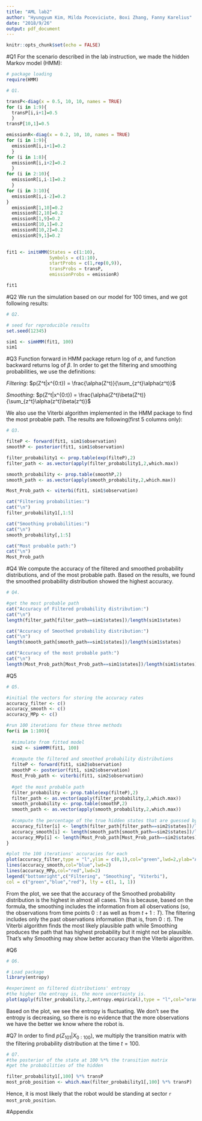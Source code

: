 ---
title: "AML lab2"
author: "Hyungyum Kim, Milda Poceviciute, Boxi Zhang, Fanny Karelius"
date: "2018/9/26"
output: pdf_document
---

```{r setup, include=FALSE}
knitr::opts_chunk$set(echo = FALSE)
```

#Q1
For the scenario described in the lab instruction, we made the hidden Markov model (HMM):

```{r}


# package loading
require(HMM)

# Q1.

transP<-diag(x = 0.5, 10, 10, names = TRUE)
for (i in 1:9){
  transP[i,i+1]=0.5
  }
transP[10,1]=0.5

emissionR<-diag(x = 0.2, 10, 10, names = TRUE)
for (i in 1:9){
  emissionR[i,i+1]=0.2
  }
for (i in 1:8){
  emissionR[i,i+2]=0.2
  }
for (i in 2:10){
  emissionR[i,i-1]=0.2
  }
for (i in 3:10){
  emissionR[i,i-2]=0.2
}
  emissionR[1,10]=0.2
  emissionR[2,10]=0.2
  emissionR[1,9]=0.2
  emissionR[10,1]=0.2
  emissionR[10,2]=0.2
  emissionR[9,1]=0.2

  
fit1 <- initHMM(States = c(1:10),
                Symbols = c(1:10),
                startProbs = c(1,rep(0,9)),
                transProbs = transP,
                emissionProbs = emissionR)

fit1
```


#Q2
We run the simulation based on our model for 100 times, and we got following results:

```{r}

# Q2.

# seed for reproducible results
set.seed(12345)

sim1 <- simHMM(fit1, 100)
sim1

```


#Q3
Function forward in HMM package return log of $\alpha$, and function backward returns log of $\beta$. In order to get the filtering and smoothing probabilities, we use the definitions:

*Filtering*: $p(Z^t|x^{0:t}) = \frac{\alpha(Z^t)}{\sum_{z^t}\alpha(z^t)}$

*Smoothing*: $p(Z^t|x^{0:t}) = \frac{\alpha(Z^t)\beta(Z^t)}{\sum_{z^t}\alpha(z^t)\beta(z^t)}$

We also use the Viterbi algorithm implemented in the HMM package to find the most probable path. The results are following(first 5 columns only):

```{r}

# Q3.

filteP <- forward(fit1, sim1$observation)
smoothP <- posterior(fit1, sim1$observation)

filter_probability1 <- prop.table(exp(filteP),2)
filter_path <- as.vector(apply(filter_probability1,2,which.max))

smooth_probability <- prop.table(smoothP,2)
smooth_path <- as.vector(apply(smooth_probability,2,which.max))

Most_Prob_path <- viterbi(fit1, sim1$observation)

cat("Filtering probabilities:")
cat("\n")
filter_probability1[,1:5]

cat("Smoothing probabilities:")
cat("\n")
smooth_probability[,1:5]

cat("Most probable path:")
cat("\n")
Most_Prob_path

```


#Q4
We compute the accuracy of the filtered and smoothed probability distributions, and of the most probable path. Based on the results, we found the smoothed probability distribution showed the highest accuracy.
```{r}

# Q4. 

#get the most probable path
cat("Accuracy of Filtered probability distribution:")
cat("\n")
length(filter_path[filter_path==sim1$states])/length(sim1$states)

cat("Accuracy of Smoothed probability distribution:")
cat("\n")
length(smooth_path[smooth_path==sim1$states])/length(sim1$states)

cat("Accuracy of the most probable path:")
cat("\n")
length(Most_Prob_path[Most_Prob_path==sim1$states])/length(sim1$states)
```

#Q5
```{r}
# Q5.

#initial the vectors for storing the accuracy rates
accuracy_filter <- c()
accuracy_smooth <- c()
accuracy_MPp <- c()

#run 100 iterations for these three methods
for(i in 1:100){
  
  #simulate from fitted model
  sim2 <- simHMM(fit1, 100)
  
  #compute the filtered and smoothed probability distributions
  filteP <- forward(fit1, sim2$observation)
  smoothP <- posterior(fit1, sim2$observation)
  Most_Prob_path <- viterbi(fit1, sim2$observation)
  
  #get the most probable path
  filter_probability <- prop.table(exp(filteP),2)
  filter_path <- as.vector(apply(filter_probability,2,which.max))
  smooth_probability <- prop.table(smoothP,2)
  smooth_path <- as.vector(apply(smooth_probability,2,which.max))
  
  #compute the percentage of the true hidden states that are guessed by each method.
  accuracy_filter[i] <- length(filter_path[filter_path==sim2$states])/length(sim2$states)
  accuracy_smooth[i] <- length(smooth_path[smooth_path==sim2$states])/length(sim2$states)
  accuracy_MPp[i] <- length(Most_Prob_path[Most_Prob_path==sim2$states])/length(sim2$states)
}

#plot the 100 iterations' accuracies for each
plot(accuracy_filter,type = "l",ylim = c(0,1),col="green",lwd=2,ylab="Accuracy")
lines(accuracy_smooth,col="blue",lwd=2)
lines(accuracy_MPp,col="red",lwd=2)
legend("bottomright",c("Filtering", "Smoothing", "Viterbi"),
col = c("green","blue","red"), lty = c(1, 1, 1))
```

From the plot, we see that the accuracy of the Smoothed probability distribution is the highest in almost all cases. This is because, based on the formula, the smoothing includes the information from all observations (so, the observations from time points $0:t$ as well as from $t+1:T$). The filtering includes only the past observations information (that is, from $0:t$). The Viterbi algorithm finds the most likely plausible path while Smoothing produces the path that has highest probability but it might not be plausible. That's why Smoothing may show better accuracy than the Viterbi algorithm.

#Q6
```{r}

# Q6.

# Load package
library(entropy)

#experiment on filtered distributions' entropy
#the higher the entropy is, the more uncertainty is.
plot(apply(filter_probability,2,entropy.empirical),type = "l",col="orange",lwd=2,ylab="Entropy",xlab="Steps")
```

Based on the plot, we see the entropy is fluctuating. We don't see the entropy is decreasing, so there is no evidence that the more observations we have the better we know where the robot is.

#Q7
In order to find $p(Z_{101}|X_{0:100})$, we multiply the transition matrix with the filtering probability distribution at the time $t=100$.
```{r}

# Q7.
#the posterior of the state at 100 %*% the transition matrix
#get the probabilities of the hidden

filter_probability1[,100] %*% transP
most_prob_position <- which.max(filter_probability1[,100] %*% transP)
```

Hence, it is most likely that the robot would be standing at sector `r most_prob_position`.

\clearpage

#Appendix

```{r, ref.label=knitr::all_labels(),echo=TRUE,eval=FALSE}

```



